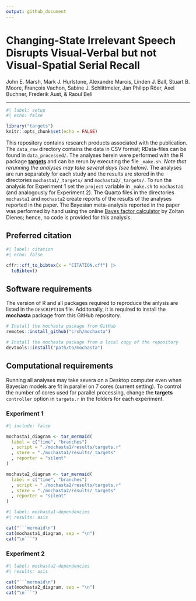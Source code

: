 ```yaml
---
output: github_document
---
```


# Changing-State Irrelevant Speech Disrupts Visual-Verbal but not Visual-Spatial Serial Recall

John E. Marsh, Mark J. Hurlstone, Alexandre Marois, Linden J. Ball, Stuart B. Moore, François Vachon, Sabine J. Schlittmeier, Jan Philipp Röer, Axel Buchner, Frederik Aust, & Raoul Bell

---

```r
#| label: setup
#| echo: false

library("targets")
knitr::opts_chunk$set(echo = FALSE)
```

This repository contains research products associated with the publication.
The `data_raw` directory contains the data in CSV format; RData-files can be found in `data_processed/`.
The analyses herein were performed with the R package [**targets**](https://cran.r-project.org/web/packages/targets/index.html) and can be rerun by executing the file `_make.sh`.
*Note that rerunning the analyses may take several days (see below).*
The analyses are run separately for each study and the results are stored in the directories `mochasta1/_targets/` and `mochasta2/_targets/`.
To run the analysis for Experiment 1 set the `project` variable in `_make.sh` to `mochasta1` (and analogously for Experiment 2).
The Quarto files in the directories `mochasta1` and `mochasta2` create reports of the results of the analyses reported in the paper.
The Bayesian meta-analysis reported in the paper was performed by hand using the online [Bayes factor calculator](https://users.sussex.ac.uk/~dienes/inference/Bayes.htm) by Zoltan Dienes; hence, no code is provided for this analysis.

## Preferred citation

```r
#| label: citation
#| echo: false

cffr::cff_to_bibtex(x = "CITATION.cff") |>
  toBibtex()
```

## Software requirements

The version of R and all packages required to reproduce the anlysis are listed in the `DESCRIPTION` file.
Additonally, it is required to install the **mochasta** package from this GitHub repository.

```r
# Install the mochasta package from GitHub
remotes::install_github("crsh/mochasta")

# Install the mochasta package from a local copy of the repository
devtools::install("path/to/mochasta")
```

## Computational requirements

Running all analyses may take severa on a Desktop computer even when Bayesian models are fit in parallel on 7 cores (current setting).
To control the number of cores used for parallel processing, change the **targets** `controller` option in `targets.r` in the folders for each experiment. 

### Experiment 1

```r
#| include: false

mochasta1_diagram <- tar_mermaid(
  label = c("time", "branches")
  , script = "./mochasta1/results/targets.r"
  , store = "./mochasta1/results/_targets"
  , reporter = "silent"
)

mochasta2_diagram <- tar_mermaid(
  label = c("time", "branches")
  , script = "./mochasta2/results/targets.r"
  , store = "./mochasta2/results/_targets"
  , reporter = "silent"
)
```

```r
#| label: mochasta1-dependencies
#| results: asis

cat("```mermaid\n")
cat(mochasta1_diagram, sep = "\n")
cat("\n```")
```

### Experiment 2

```r
#| label: mochasta2-dependencies
#| results: asis

cat("```mermaid\n")
cat(mochasta2_diagram, sep = "\n")
cat("\n```")
```
